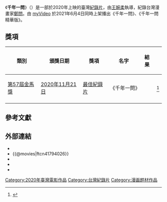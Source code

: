 {{Infobox Film
| name          = 千年一問
| original_name = {{lang|en|''CHEN UEN''}}
| image         = 千年一問.jpg
| image_size    = 
| caption       = 
| film name     = 
| sec-title     = 
| director      = [[王婉柔|王婉柔]]
| producer      = 王師
| producer_2    = 
| writer        = 王婉柔
| screenplay    = 
| story         = 
| based_on      = 
| narrator      = 
| production_supervisor = 
| starring      = 
| music         = 王希文
| maintheme     = 
| endtheme      = 
| cinematography = 韓允中
| editing       = [[陳曉東_(剪接師)|陳曉東]]
| effect        = 
| studio        = 
| runtime       = 135分鐘
| country       = {{台灣電影產地}}
| language      = [[中華民國國語|中文]]、日文、[[華語|華語]]、廣東話
| released      = {{film date|2020|10|8|臺灣}}
| distributor   = 牽猴子整合行銷股份有限公司
| issue_date    = 
| sarft_id      = 
| budget        = 
| gross         = 
| website       = {{facebook|ChenUenFilm}}
}}

《'''千年一問'''》（{{lang-en|'''''CHEN UEN'''''}}）是一部於2020年上映的臺灣[[紀錄片|紀錄片]]，由[[王婉柔|王婉柔]]執導，紀錄台灣漫畫家[[鄭問|鄭問]]。由 [[台灣大哥大#MyVideo自製節目列表|myVideo]] 於2021年6月4日同時上架播出《千年一問》、《千年一問 精華版》。

== 獎項 ==
{| class="wikitable sortable plainrowheaders"
! 類別
! 頒獎日期
! 獎項
! 名字
! 結果
! scope="col" class="unsortable"| {{Abbr|參考|參考文獻}}
|-
| [[第57屆金馬獎|第57屆金馬獎]]
| [[第57屆金馬獎|2020年11月21日]]
| [[金馬獎最佳紀錄片|最佳紀錄片]]
| 《千年一問》
|{{nom}}
| <ref>{{cite news |title=金馬獎第57屆 入圍暨得獎名單 |url=https://www.cna.com.tw/news/firstnews/202009305004.aspx |accessdate=2020-12-16 |agency=中央通訊社 |date=2020-09-30 |archive-date=2020-11-22 |archive-url=https://web.archive.org/web/20201122102443/https://www.cna.com.tw/news/firstnews/202009305004.aspx |dead-url=no }}</ref>
|-
|}

== 參考文獻 ==
{{reflist}}

== 外部連結 ==
* {{facebook page|ChenUenFilm}}
* {{@movies|ftcn41794026}}
* {{Taiwancinema|id=85522}}
* {{Yahoomovie id|10948}}
* {{imdb title|tt13218112}}

{{Portal bar|台灣|電影}}
[[Category:2020年臺灣電影作品|Category:2020年臺灣電影作品]]
[[Category:台灣紀錄片|Category:台灣紀錄片]]
[[Category:漫画题材作品|Category:漫画题材作品]]